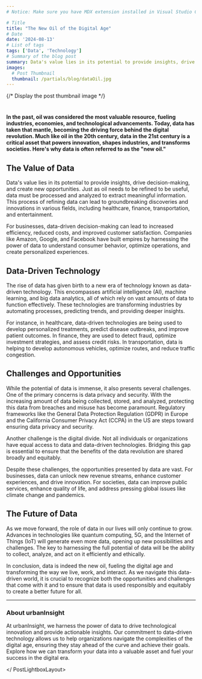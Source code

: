 ```yaml
---
# Notice: Make sure you have MDX extension installed in Visual Studio Code to see syntax highlighting

# Title
title: "The New Oil of the Digital Age"
# Date
date: '2024-08-13'
# List of tags
tags: ['Data', 'Technology']
# Summary of the blog post
summary: Data's value lies in its potential to provide insights, drive decision-making, and create new opportunities.
images:
  # Post Thumbnail
  thumbnail: /partials/blog/dataOil.jpg
---
```

<PostLightboxLayout>

{/* Display the post thumbnail image */}
<LightboxThumbnail />

#
**In the past, oil was considered the most valuable resource, fueling industries, economies, and technological advancements. Today, data has taken that mantle, becoming the driving force behind the digital revolution. Much like oil in the 20th century, data in the 21st century is a critical asset that powers innovation, shapes industries, and transforms societies. Here's why data is often referred to as the "new oil."**
## The Value of Data

Data's value lies in its potential to provide insights, drive decision-making, and create new opportunities. Just as oil needs to be refined to be useful, data must be processed and analyzed to extract meaningful information. This process of refining data can lead to groundbreaking discoveries and innovations in various fields, including healthcare, finance, transportation, and entertainment.

For businesses, data-driven decision-making can lead to increased efficiency, reduced costs, and improved customer satisfaction. Companies like Amazon, Google, and Facebook have built empires by harnessing the power of data to understand consumer behavior, optimize operations, and create personalized experiences.

## Data-Driven Technology

The rise of data has given birth to a new era of technology known as data-driven technology. This encompasses artificial intelligence (AI), machine learning, and big data analytics, all of which rely on vast amounts of data to function effectively. These technologies are transforming industries by automating processes, predicting trends, and providing deeper insights.

For instance, in healthcare, data-driven technologies are being used to develop personalized treatments, predict disease outbreaks, and improve patient outcomes. In finance, they are used to detect fraud, optimize investment strategies, and assess credit risks. In transportation, data is helping to develop autonomous vehicles, optimize routes, and reduce traffic congestion.

## Challenges and Opportunities

While the potential of data is immense, it also presents several challenges. One of the primary concerns is data privacy and security. With the increasing amount of data being collected, stored, and analyzed, protecting this data from breaches and misuse has become paramount. Regulatory frameworks like the General Data Protection Regulation (GDPR) in Europe and the California Consumer Privacy Act (CCPA) in the US are steps toward ensuring data privacy and security.

Another challenge is the digital divide. Not all individuals or organizations have equal access to data and data-driven technologies. Bridging this gap is essential to ensure that the benefits of the data revolution are shared broadly and equitably.

Despite these challenges, the opportunities presented by data are vast. For businesses, data can unlock new revenue streams, enhance customer experiences, and drive innovation. For societies, data can improve public services, enhance quality of life, and address pressing global issues like climate change and pandemics.

## The Future of Data

As we move forward, the role of data in our lives will only continue to grow. Advances in technologies like quantum computing, 5G, and the Internet of Things (IoT) will generate even more data, opening up new possibilities and challenges. The key to harnessing the full potential of data will be the ability to collect, analyze, and act on it efficiently and ethically.

In conclusion, data is indeed the new oil, fueling the digital age and transforming the way we live, work, and interact. As we navigate this data-driven world, it is crucial to recognize both the opportunities and challenges that come with it and to ensure that data is used responsibly and equitably to create a better future for all.

---

### About urbanInsight

At urbanInsight, we harness the power of data to drive technological innovation and provide actionable insights. Our commitment to data-driven technology allows us to help organizations navigate the complexities of the digital age, ensuring they stay ahead of the curve and achieve their goals. Explore how we can transform your data into a valuable asset and fuel your success in the digital era.

</ PostLightboxLayout>

